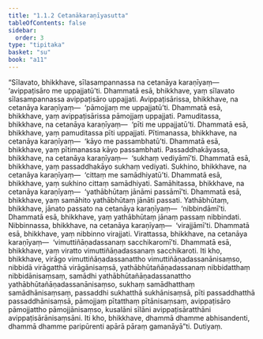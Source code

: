```yaml
---
title: "1.1.2 Cetanākaraṇīyasutta"
tableOfContents: false
sidebar:
  order: 3
type: "tipitaka"
basket: "su"
book: "a11"
---
```



<DynamicBreadcrumb />

<Division number="2" book="a11">

<Paragraph number="14" book="a11">
“Sīlavato, bhikkhave, sīlasampannassa na cetanāya karaṇīyaṃ—  ‘avippaṭisāro me uppajjatū’ti. Dhammatā esā, bhikkhave, yaṃ sīlavato sīlasampannassa avippaṭisāro uppajjati.
</Paragraph>

<Paragraph number="15" book="a11">
Avippaṭisārissa, bhikkhave, na cetanāya karaṇīyaṃ—  ‘pāmojjaṃ me uppajjatū’ti. Dhammatā esā, bhikkhave, yaṃ avippaṭisārissa pāmojjaṃ uppajjati.
</Paragraph>

<Paragraph number="16" book="a11">
Pamuditassa, bhikkhave, na cetanāya karaṇīyaṃ—  ‘pīti me uppajjatū’ti. Dhammatā esā, bhikkhave, yaṃ pamuditassa pīti uppajjati.
</Paragraph>

<Paragraph number="17" book="a11">
Pītimanassa, bhikkhave, na cetanāya karaṇīyaṃ—  ‘kāyo me passambhatū’ti. Dhammatā esā, bhikkhave, yaṃ pītimanassa kāyo passambhati.
</Paragraph>

<Paragraph number="18" book="a11">
Passaddhakāyassa, bhikkhave, na cetanāya karaṇīyaṃ—  ‘sukhaṃ vediyāmī’ti. Dhammatā esā, bhikkhave, yaṃ passaddhakāyo sukhaṃ vediyati.
</Paragraph>

<Paragraph number="19" book="a11">
Sukhino, bhikkhave, na cetanāya karaṇīyaṃ—  ‘cittaṃ me samādhiyatū’ti. Dhammatā esā, bhikkhave, yaṃ sukhino cittaṃ samādhiyati.
</Paragraph>

<Paragraph number="20" book="a11">
Samāhitassa, bhikkhave, na cetanāya karaṇīyaṃ—  ‘yathābhūtaṃ jānāmi passāmī’ti. Dhammatā esā, bhikkhave, yaṃ samāhito yathābhūtaṃ jānāti passati.
</Paragraph>

<Paragraph number="21" book="a11">
Yathābhūtaṃ, bhikkhave, jānato passato na cetanāya karaṇīyaṃ—  ‘nibbindāmī’ti. Dhammatā esā, bhikkhave, yaṃ yathābhūtaṃ jānaṃ passaṃ nibbindati.
</Paragraph>

<Paragraph number="22" book="a11">
Nibbinnassa, bhikkhave, na cetanāya karaṇīyaṃ—  ‘virajjāmī’ti. Dhammatā esā, bhikkhave, yaṃ nibbinno virajjati.
</Paragraph>

<Paragraph number="23" book="a11">
Virattassa, bhikkhave, na cetanāya karaṇīyaṃ—  ‘vimuttiñāṇadassanaṃ sacchikaromī’ti. Dhammatā esā, bhikkhave, yaṃ viratto vimuttiñāṇadassanaṃ sacchikaroti.
</Paragraph>

<Paragraph number="24" book="a11">
Iti kho, bhikkhave, virāgo vimuttiñāṇadassanattho vimuttiñāṇadassanānisaṃso, nibbidā virāgatthā virāgānisaṃsā, yathābhūtañāṇadassanaṃ nibbidatthaṃ nibbidānisaṃsaṃ, samādhi yathābhūtañāṇadassanattho yathābhūtañāṇadassanānisaṃso, sukhaṃ samādhatthaṃ samādhānisaṃsaṃ, passaddhi sukhatthā sukhānisaṃsā, pīti passaddhatthā passaddhānisaṃsā, pāmojjaṃ pītatthaṃ pītānisaṃsaṃ, avippaṭisāro pāmojjattho pāmojjānisaṃso, kusalāni sīlāni avippaṭisāratthāni avippaṭisārānisaṃsāni. Iti kho, bhikkhave, dhammā dhamme abhisandenti, dhammā dhamme paripūrenti apārā pāraṃ gamanāyā”ti.

</Paragraph>
</Division>

<Paragraph number="25" type="center" book="a11">
Dutiyaṃ.
</Paragraph>